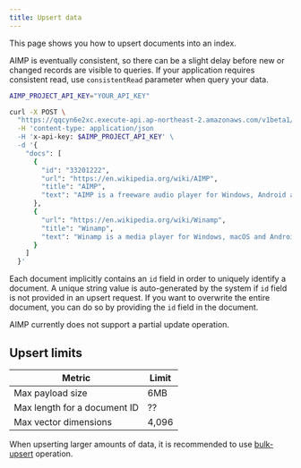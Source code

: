 ```yaml
---
title: Upsert data
---
```


This page shows you how to upsert documents into an index.

<Warning>

  AIMP is eventually consistent, so there can be a slight delay before new or changed records are visible to queries.
  If your application requires consistent read, use `consistentRead` parameter when query your data.

</Warning>

```bash
AIMP_PROJECT_API_KEY="YOUR_API_KEY"

curl -X POST \
  "https://qqcyn6e2xc.execute-api.ap-northeast-2.amazonaws.com/v1beta1/projects/{project_id}/indexes/{index_name}/docs/upsert" \
  -H 'content-type: application/json
  -H 'x-api-key: $AIMP_PROJECT_API_KEY' \
  -d '{
    "docs": [
      {
        "id": "33201222",
        "url": "https://en.wikipedia.org/wiki/AIMP",
        "title": "AIMP",
        "text": "AIMP is a freeware audio player for Windows, Android and Linux (through Wine) ... "
      },
      {
        "url": "https://en.wikipedia.org/wiki/Winamp",
        "title": "Winamp",
        "text": "Winamp is a media player for Windows, macOS and Android, originally developed by Justin Frankel and Dmitry Boldyrev by their company Nullsoft, which they later sold to AOL, who sold to Radionomy in January 2014."
      }
    ]
  }'
```

Each document implicitly contains an `id` field in order to uniquely identify a document.
A unique string value is auto-generated by the system if `id` field is not provided in an upsert request.
If you want to overwrite the entire document, you can do so by providing the `id` field in the document.

AIMP currently does not support a partial update operation.

## Upsert limits

| Metric                       | Limit    |
| ---------------------------- | ---------|
| Max payload size             | 6MB      |
| Max length for a document ID | ??       |
| Max vector dimensions        | 4,096    |

When upserting larger amounts of data, it is recommended to use
[bulk-upsert](/guides/data/bulk-upsert-data) operation.